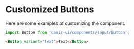 
# Customized Buttons

<Subtitle>
  Here are some examples of customizing the component.
</Subtitle>
<Preview withSource="none">
  <Story id="components-inputs-button-example--customized" />
</Preview>

```js
import Button from 'qasir-ui/components/input/button';
```

```html
<Button variant="text">Text</Button>
```
